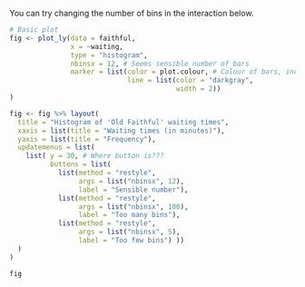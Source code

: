 
You can try changing the number of bins in the interaction below.

```r
# Basic plot
fig <- plot_ly(data = faithful,
               x = ~waiting,
               type = "histogram",
               nbinsx = 12, # Seems sensible number of bars
               marker = list(color = plot.colour, # Colour of bars, including outline
                             line = list(color = "darkgray",
                                         width = 2))
)

fig <- fig %>% layout(
  title = "Histogram of 'Old Faithful' waiting times",
  xaxis = list(title = "Waiting times (in minutes)"),
  yaxis = list(title = "Frequency"),
  updatemenus = list(
    list( y = 30, # Where button is???
          buttons = list(
            list(method = "restyle",
                 args = list("nbinsx", 12),
                 label = "Sensible number"),
            list(method = "restyle",
                 args = list("nbinsx", 100),
                 label = "Too many bins"),
            list(method = "restyle",
                 args = list("nbinsx", 5),
                 label = "Too few bins") ))
  )
)

fig
```

